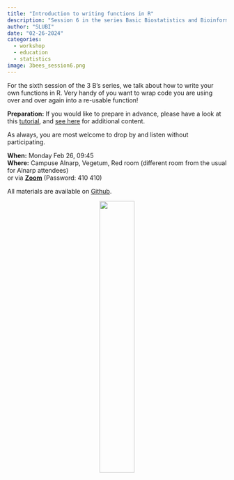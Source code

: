 ```yaml
---
title: "Introduction to writing functions in R"
description: "Session 6 in the series Basic Biostatistics and Bioinformatics"
author: "SLUBI"
date: "02-26-2024"
categories:
  - workshop
  - education
  - statistics
image: 3bees_session6.png
---
```


For the sixth session of the 3 B’s series, we talk about how to write your own functions in R. Very handy of you want to wrap code you are using over and over again into a re-usable function!
 
**Preparation:** If you would like to prepare in advance, please have a look at this [tutorial](https://www.dataquest.io/blog/write-functions-in-r/), and [see here](https://r4ds.had.co.nz/functions.html) for additional content.
 
As always, you are most welcome to drop by and listen without participating.
 
**When:** Monday Feb 26, 09:45\
**Where:** Campuse Alnarp, Vegetum, Red room (different room from the usual for Alnarp attendees)\
or via **[Zoom](https://slu-se.zoom.us/j/69486568642)** (Password: 410 410)

All materials are available on [Github](https://github.com/SLUBioinformaticsInfrastructure/Three_Bees_Workshop_Series).

<center>
![](../../../images/3bees_fulltext_ampersand2.png){.class width=40%}